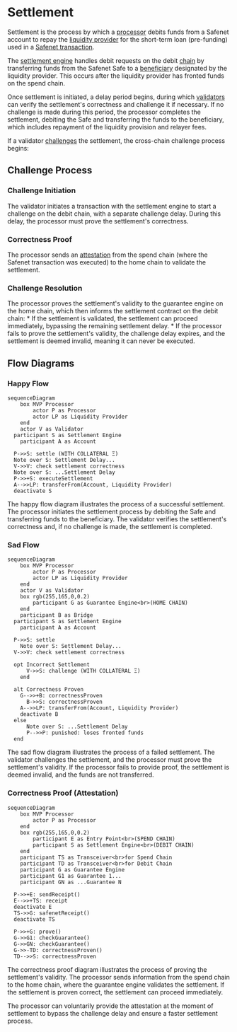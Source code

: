 
# Settlement

Settlement is the process by which a [processor](../core-components/processor.mdx) debits funds from a Safenet account to repay the [liquidity provider](../core-components/liquidity-provider.mdx) for the short-term loan (pre-funding) used in a [Safenet transaction](../safenet-transaction.mdx).

The [settlement engine](../protocol/settlement-engine.mdx) handles debit requests on the debit [chain](../chains.mdx) by transferring funds from the Safenet Safe to a [beneficiary](../protocol/beneficiary.mdx) designated by the liquidity provider. 
This occurs after the liquidity provider has fronted funds on the spend chain.

Once settlement is initiated, a delay period begins, during which [validators](../core-components/validator.mdx) can verify the settlement's correctness and challenge it if necessary. 
If no challenge is made during this period, the processor completes the settlement, debiting the Safe and transferring the funds to the beneficiary, which includes repayment of the liquidity provision and relayer fees.

If a validator [challenges](../concepts/challenge.mdx) the settlement, the cross-chain challenge process begins:

## Challenge Process

<Steps>

### Challenge Initiation
The validator initiates a transaction with the settlement engine to start a challenge on the debit chain, with a separate challenge delay. 
During this delay, the processor must prove the settlement's correctness.

### Correctness Proof
The processor sends an [attestation](./attestation.mdx) from the spend chain (where the Safenet transaction was executed) to the home chain to validate the settlement.

### Challenge Resolution
The processor proves the settlement's validity to the guarantee engine on the home chain, which then informs the settlement contract on the debit chain:
    * If the settlement is validated, the settlement can proceed immediately, bypassing the remaining settlement delay.
    * If the processor fails to prove the settlement's validity, the challenge delay expires, and the settlement is deemed invalid, meaning it can never be executed.
</Steps>


## Flow Diagrams

### Happy Flow

```mermaid
sequenceDiagram
	box MVP Processor
		actor P as Processor
		actor LP as Liquidity Provider
	end
	actor V as Validator
  participant S as Settlement Engine
	participant A as Account

  P->>S: settle (WITH COLLATERAL Ξ)
  Note over S: Settlement Delay...
  V->>V: check settlement correctness
  Note over S: ...Settlement Delay
  P->>+S: executeSettlement
  A-->>LP: transferFrom(Account, Liquidity Provider)
  deactivate S
```

The happy flow diagram illustrates the process of a successful settlement. 
The processor initiates the settlement process by debiting the Safe and transferring funds to the beneficiary. 
The validator verifies the settlement's correctness and, if no challenge is made, the settlement is completed.

### Sad Flow

```mermaid
sequenceDiagram
	box MVP Processor
		actor P as Processor
		actor LP as Liquidity Provider
	end
	actor V as Validator
	box rgb(255,165,0,0.2)
		participant G as Guarantee Engine<br>(HOME CHAIN)
	end
	participant B as Bridge
  participant S as Settlement Engine
	participant A as Account

  P->>S: settle
	Note over S: Settlement Delay...
  V->>V: check settlement correctness
  
  opt Incorrect Settlement
	  V->>S: challenge (WITH COLLATERAL Ξ)
	end
  
  alt Correctness Proven
    G-->>+B: correctnessProven
	  B->>S: correctnessProven
    A-->>LP: transferFrom(Account, Liquidity Provider)
    deactivate B
  else
	  Note over S: ...Settlement Delay
	  P-->>P: punished: loses fronted funds
  end
```

The sad flow diagram illustrates the process of a failed settlement. 
The validator challenges the settlement, and the processor must prove the settlement's validity. 
If the processor fails to provide proof, the settlement is deemed invalid, and the funds are not transferred.

### Correctness Proof (Attestation)

```mermaid
sequenceDiagram
	box MVP Processor
		actor P as Processor
	end
	box rgb(255,165,0,0.2)
		participant E as Entry Point<br>(SPEND CHAIN)
		participant S as Settlement Engine<br>(DEBIT CHAIN)
	end
	participant TS as Transceiver<br>for Spend Chain
	participant TD as Transceiver<br>for Debit Chain
	participant G as Guarantee Engine
	participant G1 as Guarantee 1...
	participant GN as ...Guarantee N
  
  P->>+E: sendReceipt()
  E-->>+TS: receipt
  deactivate E
  TS->>G: safenetReceipt()
  deactivate TS
    
  P->>+G: prove()
  G->>G1: checkGuarantee()
  G->>GN: checkGuarantee()
  G->>-TD: correctnessProven()
  TD-->>S: correctnessProven
```

The correctness proof diagram illustrates the process of proving the settlement's validity. 
The processor sends information from the spend chain to the home chain, where the guarantee engine validates the settlement. 
If the settlement is proven correct, the settlement can proceed immediately.

The processor can voluntarily provide the attestation at the moment of settlement to bypass the challenge delay and ensure a faster settlement process.